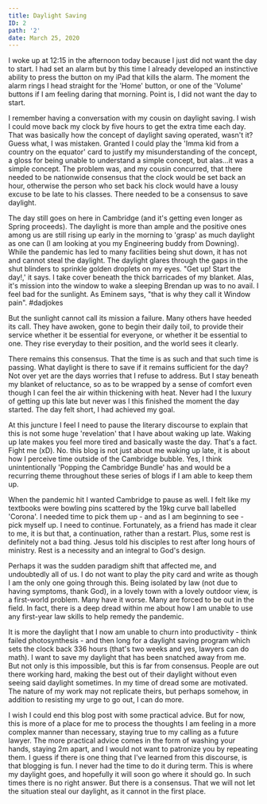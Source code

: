 ---
title: Daylight Saving
ID: 2
path: '2'
date: March 25, 2020
---

I woke up at 12:15 in the afternoon today because I just did not want the day to start. I had set an alarm but by this time I already developed an instinctive ability to press the button on my iPad that kills the alarm. The moment the alarm rings I head straight for the 'Home' button, or one of the 'Volume' buttons if I am feeling daring that morning. Point is, I did not want the day to start.

I remember having a conversation with my cousin on daylight saving. I wish I could move back my clock by five hours to get the extra time each day. That was basically how the concept of daylight saving operated, wasn't it? Guess what, I was mistaken. Granted I could play the 'Imma kid from a country on the equator' card to justify my misunderstanding of the concept, a gloss for being unable to understand a simple concept, but alas...it was a simple concept. The problem was, and my cousin concurred, that there needed to be nationwide consensus that the clock would be set back an hour, otherwise the person who set back his clock would have a lousy excuse to be late to his classes. There needed to be a consensus to save daylight.

The day still goes on here in Cambridge (and it's getting even longer as Spring proceeds). The daylight is more than ample and the positive ones among us are still rising up early in the morning to 'grasp' as much daylight as one can (I am looking at you my Engineering buddy from Downing). While the pandemic has led to many facilities being shut down, it has not and cannot steal the daylight. The daylight glares through the gaps in the shut blinders to sprinkle golden droplets on my eyes. "Get up! Start the day!,' it says. I take cover beneath the thick barricades of my blanket. Alas, it's mission into the window to wake a sleeping Brendan up was to no avail. I feel bad for the sunlight. As Eminem says, "that is why they call it Window pain". #dadjokes

But the sunlight cannot call its mission a failure. Many others have heeded its call. They have awoken, gone to begin their daily toil, to provide their service whether it be essential for everyone, or whether it be essential to one. They rise everyday to their position, and the world sees it clearly.

There remains this consensus. That the time is as such and that such time is passing. What daylight is there to save if it remains sufficient for the day? Not over yet are the days worries that I refuse to address. But I stay beneath my blanket of reluctance, so as to be wrapped by a sense of comfort even though I can feel the air within thickening with heat. Never had I the luxury of getting up this late but never was I this finished the moment the day started. The day felt short, I had achieved my goal.

At this juncture I feel I need to pause the literary discourse to explain that this is not some huge 'revelation' that I have about waking up late. Waking up late makes you feel more tired and basically waste the day. That's a fact. Fight me (xD). No. this blog is not just about me waking up late, it is about how I perceive time outside of the Cambridge bubble. Yes, I think unintentionally 'Popping the Cambridge Bundle' has and would be a recurring theme throughout these series of blogs if I am able to keep them up.

When the pandemic hit I wanted Cambridge to pause as well. I felt like my textbooks were bowling pins scattered by the 19kg curve ball labelled 'Corona'. I needed time to pick them up - and as I am beginning to see - pick myself up. I need to continue. Fortunately, as a friend has made it clear to me, it is but that, a continuation, rather than a restart. Plus, some rest is definitely not a bad thing. Jesus told his disciples to rest after long hours of ministry. Rest is a necessity and an integral to God's design.

Perhaps it was the sudden paradigm shift that affected me, and undoubtedly all of us. I do not want to play the pity card and write as though I am the only one going through this. Being isolated by law (not due to having symptoms, thank God), in a lovely town with a lovely outdoor view, is a first-world problem. Many have it worse. Many are forced to be out in the field. In fact, there is a deep dread within me about how I am unable to use any first-year law skills to help remedy the pandemic.

It is more the daylight that I now am unable to churn into productivity - think failed photosynthesis - and then long for a daylight saving program which sets the clock back 336 hours (that's two weeks and yes, lawyers can do math). I want to save my daylight that has been snatched away from me. But not only is this impossible, but this is far from consensus. People are out there working hard, making the best out of their daylight without even seeing said daylight sometimes. In my time of dread some are motivated. The nature of my work may not replicate theirs, but perhaps somehow, in addition to resisting my urge to go out, I can do more.

I wish I could end this blog post with some practical advice. But for now, this is more of a place for me to process the thoughts I am feeling in a more complex manner than necessary, staying true to my calling as a future lawyer. The more practical advice comes in the form of washing your hands, staying 2m apart, and I would not want to patronize you by repeating them. I guess if there is one thing that I've learned from this discourse, is that blogging is fun. I never had the time to do it during term. This is where my daylight goes, and hopefully it will soon go where it should go. In such times there is no right answer. But there is a consensus. That we will not let the situation steal our daylight, as it cannot in the first place.
